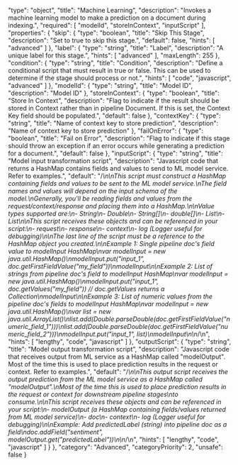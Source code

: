   "type": "object",
  "title": "Machine Learning",
  "description": "Invokes a machine learning model to make a prediction on a document during indexing.",
  "required": [
    "modelId",
    "storeInContext",
    "inputScript"
  ],
  "properties": {
    "skip": {
      "type": "boolean",
      "title": "Skip This Stage",
      "description": "Set to true to skip this stage.",
      "default": false,
      "hints": [
        "advanced"
      ]
    },
    "label": {
      "type": "string",
      "title": "Label",
      "description": "A unique label for this stage.",
      "hints": [
        "advanced"
      ],
      "maxLength": 255
    },
    "condition": {
      "type": "string",
      "title": "Condition",
      "description": "Define a conditional script that must result in true or false. This can be used to determine if the stage should process or not.",
      "hints": [
        "code",
        "javascript",
        "advanced"
      ]
    },
    "modelId": {
      "type": "string",
      "title": "Model ID",
      "description": "Model ID"
    },
    "storeInContext": {
      "type": "boolean",
      "title": "Store In Context",
      "description": "Flag to indicate if the result should be stored in Context rather than in pipeline Document. If this is set, the Context Key field should be populated.",
      "default": false
    },
    "contextKey": {
      "type": "string",
      "title": "Name of context key to store prediction",
      "description": "Name of context key to store prediction"
    },
    "failOnError": {
      "type": "boolean",
      "title": "Fail on Error",
      "description": "Flag to indicate if this stage should throw an exception if an error occurs while generating a prediction for a document.",
      "default": false
    },
    "inputScript": {
      "type": "string",
      "title": "Model input transformation script",
      "description": "Javascript code that returns a HashMap contains fields and values to send to ML model service.  Refer to examples.",
      "default": "/*\n\nThis script must construct a HashMap containing fields and values to be sent to the ML model service.\nThe field names and values will depend on the input schema of the model.\nGenerally, you'll be reading fields and values from the request/context/response and placing them into a HashMap.\n\nValue types supported are:\n- String\n- Double\n- String[]\n- double[]\n- List<String>\n- List<Number>\n\nThis script receives these objects and can be referenced in your script:\n- request\n- response\n- context\n- log (Logger useful for debugging)\n\nThe last line of the script must be a reference to the HashMap object you created.\n\nExample 1: Single pipeline doc's field value to modelInput HashMap\nvar modelInput = new java.util.HashMap()\nmodelInput.put(\"input_1\", doc.getFirstFieldValue(\"my_field\"))\nmodelInput\n\nExample 2: List of strings from pipeline doc's field to modelInput HashMap\nvar modelInput = new java.util.HashMap()\nmodelInput.put(\"input_1\", doc.getValues(\"my_field\")) // doc.getValues returns a Collection\nmodelInput\n\nExample 3: List of numeric values from the pipeline doc's fields to modelInput HashMap\nvar modelInput = new java.util.HashMap()\nvar list = new java.util.ArrayList()\nlist.add(Double.parseDouble(doc.getFirstFieldValue(\"numeric_field_1\")))\nlist.add(Double.parseDouble(doc.getFirstFieldValue(\"numeric_field_2\")))\nmodelInput.put(\"input_1\", list)\nmodelInput\n\n*/\n",
      "hints": [
        "lengthy",
        "code",
        "javascript"
      ]
    },
    "outputScript": {
      "type": "string",
      "title": "Model output transformation script",
      "description": "Javascript code that receives output from ML service as a HashMap called \"modelOutput\".  Most of the time this is used to place prediction results in the request or context.  Refer to examples.",
      "default": "/*\n\nThis output script receives the output prediction from the ML model service as a HashMap called \"modelOutput\".\nMost of the time this is used to place prediction results in the request or context for downstream pipeline stages\nto consume.\n\nThis script receives these objects and can be referenced in your script:\n- modelOutput (a HashMap containing fields/values returned from ML model service)\n- doc\n- context\n- log (Logger useful for debugging)\n\nExample: Add predictedLabel (string) into pipeline doc as a field\ndoc.addField(\"sentiment\", modelOutput.get(\"predictedLabel\"))\n\n*/\n",
      "hints": [
        "lengthy",
        "code",
        "javascript"
      ]
    }
  },
  "category": "Advanced",
  "categoryPriority": 2,
  "unsafe": false
}
